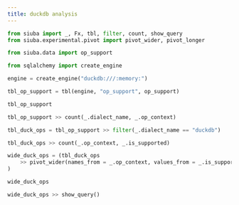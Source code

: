 ```yaml
---
title: duckdb analysis
---
```


```python
from siuba import _, Fx, tbl, filter, count, show_query
from siuba.experimental.pivot import pivot_wider, pivot_longer

from siuba.data import op_support

from sqlalchemy import create_engine
```

```python
engine = create_engine("duckdb:///:memory:")

tbl_op_support = tbl(engine, "op_support", op_support)

tbl_op_support
```

```python
tbl_op_support >> count(_.dialect_name, _.op_context)

```

```python

tbl_duck_ops = tbl_op_support >> filter(_.dialect_name == "duckdb")

tbl_duck_ops >> count(_.op_context, _.is_supported)
```

```python
wide_duck_ops = (tbl_duck_ops
    >> pivot_wider(names_from = _.op_context, values_from = _.is_supported)
)

wide_duck_ops
```

```python

wide_duck_ops >> show_query()
```
